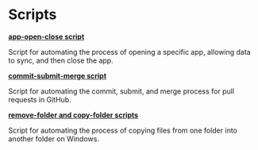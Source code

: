 # Scripts

**[app-open-close script](https://www.080F53.com/app-open-close-script/)**

Script for automating the process of opening a specific app, allowing data to sync, and then close the app.

**[commit-submit-merge script](https://www.080F53.com/commit-submit-merge-script/)**

Script for automating the commit, submit, and merge process for pull requests in GitHub.

**[remove-folder and copy-folder scripts](https://www.080F53.com/remove-copy-folder-scripts/)**

Script for automating the process of copying files from one folder into another folder on Windows.
